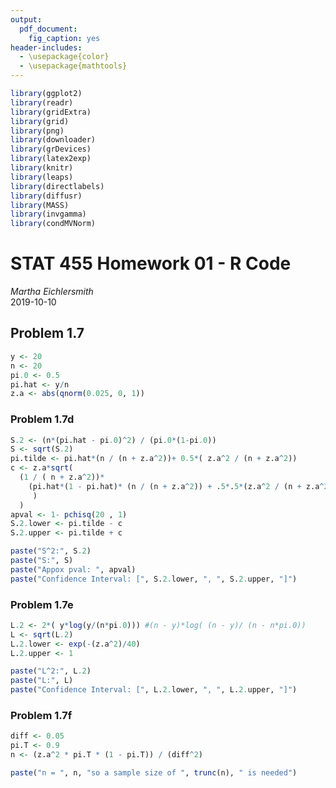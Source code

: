 ```yaml
---
output:
  pdf_document:
    fig_caption: yes
header-includes:
  - \usepackage{color}
  - \usepackage{mathtools}
---
```

```r
library(ggplot2)
library(readr)
library(gridExtra)
library(grid)
library(png)
library(downloader)
library(grDevices)
library(latex2exp)
library(knitr)
library(leaps)
library(directlabels)
library(diffusr)
library(MASS)
library(invgamma)
library(condMVNorm)
```


# STAT 455 Homework 01 - R Code  
*Martha Eichlersmith*  
2019-10-10

## Problem 1.7
```r
y <- 20
n <- 20
pi.0 <- 0.5
pi.hat <- y/n
z.a <- abs(qnorm(0.025, 0, 1))
```

### Problem 1.7d
```r
S.2 <- (n*(pi.hat - pi.0)^2) / (pi.0*(1-pi.0))
S <- sqrt(S.2)
pi.tilde <- pi.hat*(n / (n + z.a^2))+ 0.5*( z.a^2 / (n + z.a^2))
c <- z.a*sqrt(
  (1 / ( n + z.a^2))*
    (pi.hat*(1 - pi.hat)* (n / (n + z.a^2)) + .5*.5*(z.a^2 / (n + z.a^2)) 
     )
  )
apval <- 1- pchisq(20 , 1)
S.2.lower <- pi.tilde - c
S.2.upper <- pi.tilde + c
```

```r
paste("S^2:", S.2)
paste("S:", S)
paste("Appox pval: ", apval)
paste("Confidence Interval: [", S.2.lower, ", ", S.2.upper, "]")
```


### Problem 1.7e
```r
L.2 <- 2*( y*log(y/(n*pi.0))) #(n - y)*log( (n - y)/ (n - n*pi.0))
L <- sqrt(L.2)
L.2.lower <- exp(-(z.a^2)/40)
L.2.upper <- 1
```
```r
paste("L^2:", L.2)
paste("L:", L)
paste("Confidence Interval: [", L.2.lower, ", ", L.2.upper, "]")
```


### Problem 1.7f
```r
diff <- 0.05
pi.T <- 0.9
n <- (z.a^2 * pi.T * (1 - pi.T)) / (diff^2)
```
```r
paste("n = ", n, "so a sample size of ", trunc(n), " is needed")
```


